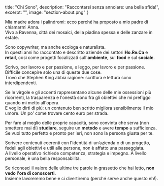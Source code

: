   title: "Chi Sono",
  description: "Raccontarsi senza annoiare: una bella sfida!",
  excerpt: "",
  image: "section-about.png"
}

Mia madre adora i palindromi: ecco perché ha proposto a mio padre di chiamarmi Anna.<br/>
Vivo a Ravenna, città dei mosaici, della piadina spessa e delle zanzare in estate.

Sono copywriter, ma anche ecologa e naturalista.<br/>
In questi anni ho raccontato e descritto aziende dei settori **Ho.Re.Ca** e **retail**, così come progetti focalizzati sull'**ambiente**, sul **food** e sul **sociale**.

Scrivo, per lavoro e per passione, e leggo, per lavoro e per passione. Difficile concepire solo una di queste due cose.<br/>
Trovo che Stephen King abbia ragione: scrittura e lettura sono interdipendenti.

Se le virgole e gli accenti rappresentano alcune delle mie ossessioni più ricorrenti, la trasparenza e l'onestà sono fra gli obiettivi che mi prefiggo quando mi metto all'opera.<br/>
E voglio dirti di più: un contenuto ben scritto migliora sensibilmente il mio umore. Un po' come trovare cento euro per strada.

Per fare al meglio delle proprie capacità, sono convinta che serva (non smettere mai di) **studiare**, seguire un **metodo** e avere **tempo** a sufficienza.<br/>
Se vuoi tutto perfetto e pronto per ieri, non sono la persona giusta per te.<br/>

Scrivere contenuti coerenti con l'identità di un’azienda o di un progetto, fedeli agli obiettivi e utili alle persone, non è affatto una passeggiata.<br/>
A livello operativo richiede competenza, strategia e impegno. A livello personale, è una bella responsabilità.

Se riconosci il valore delle ultime tre parole in grassetto che hai letto, **non vedo l'ora di conoscerti**.<br/>
Insieme lavoreremo bene e ci divertiremo (perché serve anche questo eh!).
